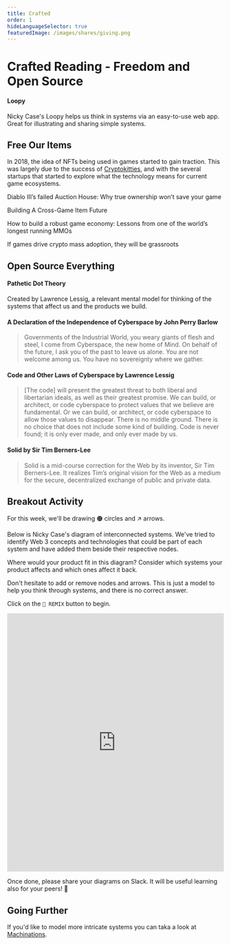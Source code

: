 ```yaml
---
title: Crafted
order: 1
hideLanguageSelector: true
featuredImage: /images/shares/giving.png
---
```


# Crafted Reading - Freedom and Open Source

<List>

<Link to="https://ncase.me/loopy/">

#### Loopy
Nicky Case's Loopy helps us think in systems via an easy-to-use web app. Great for illustrating and sharing simple systems.

</Link>

</List>

## Free Our Items

In 2018, the idea of NFTs being used in games started to gain traction. This was largely due to the success of [Cryptokitties](https://www.cryptokitties.co/technical-details), and with the several startups that started to explore what the technology means for current game ecosystems.

<List>

<Link to="https://blog.hoard.exchange/diablo-iiis-failed-auction-house-why-true-ownership-won-t-save-your-game-c6d692b9de1">

Diablo III’s failed Auction House: Why true ownership won’t save your game

</Link>

<Link to="https://medium.com/hackernoon/building-a-cross-game-item-future-3ce16f3aea7c">

Building A Cross-Game Item Future

</Link>

<Link to="https://hackernoon.com/how-to-build-a-robust-game-economy-lessons-from-one-of-the-worlds-longest-running-mmos-426f8fd94f6d">

How to build a robust game economy: Lessons from one of the world’s longest running MMOs

</Link>

<Link to="https://tonysheng.substack.com/p/crypto-adoption-games">

If games drive crypto mass adoption, they will be grassroots

</Link>

</List>

## Open Source Everything

<List>

<Link to="https://en.wikipedia.org/wiki/Pathetic_dot_theory">

#### Pathetic Dot Theory

Created by Lawrence Lessig, a relevant mental model for thinking of the systems that affect us and the products we build.

</Link>

<Link to="https://www.eff.org/cyberspace-independence">

#### A Declaration of the Independence of Cyberspace by John Perry Barlow

> Governments of the Industrial World, you weary giants of flesh and steel, I come from Cyberspace, the new home of Mind. On behalf of the future, I ask you of the past to leave us alone. You are not welcome among us. You have no sovereignty where we gather.

</Link>

<Link to="https://www.socialtext.net/codev2/code_is_law">

#### Code and Other Laws of Cyberspace by Lawrence Lessig

> [The code] will present the greatest threat to both liberal and libertarian ideals, as well as their greatest promise. We can build, or architect, or code cyberspace to protect values that we believe are fundamental. Or we can build, or architect, or code cyberspace to allow those values to disappear. There is no middle ground. There is no choice that does not include some kind of building. Code is never found; it is only ever made, and only ever made by us.

</Link>

<Link to="https://solidproject.org/about">

#### Solid by Sir Tim Berners-Lee

> Solid is a mid-course correction for the Web by its inventor, Sir Tim Berners-Lee. It realizes Tim’s original vision for the Web as a medium for the secure, decentralized exchange of public and private data.

</Link>

</List>

## Breakout Activity

For this week, we'll be drawing 🟠 circles and ↗ arrows. 

Below is Nicky Case's diagram of interconnected systems. We've tried to identify Web 3 concepts and technologies that could be part of each system and have added them beside their respective nodes. 

Where would your product fit in this diagram? Consider which systems your product affects and which ones affect it back.

Don't hesitate to add or remove nodes and arrows. This is just a model to help you think through systems, and there is no correct answer.

Click on the `🔀 REMIX` button to begin. 

<iframe width="100%" height="600" frameborder="0" src="https://ncase.me/loopy/v1.1/?embed=1&data=[[[1,672,551,1,%22Technology%22,4],[2,669,119,1,%22Policy%22,0],[3,395,332,1,%22Culture%22,2],[4,944,330,1,%22Economics%22,3],[5,131,404,1,%22Cryptoart%22,2],[6,282,397,1,%22Social%2520Tokens%22,2],[7,253,540,1,%22Sustainability%22,2],[8,215,251,1,%22Memes%22,2],[9,838,70,1,%22Smart%2520Contracts%22,0],[10,494,75,1,%22Regulation%22,0],[11,1016,144,1,%22OS%2520Foundations%22,0],[12,326,133,1,%22DAOs%22,0],[13,1208,370,1,%22Discoverability%22,3],[14,1089,281,1,%22Gamification%22,3],[15,541,619,1,%22Blockchains%22,4],[16,813,622,1,%22Decentralized%2520Storage%22,4],[17,1153,582,1,%22DeFi%22,3],[18,1054,440,1,%22Radical%2520Economics%22,3],[19,415,533,1,%22Zero%2520Knowledge%22,4],[20,942,543,1,%22Protocols%22,4]],[[1,2,61,1,0],[2,1,49,1,0],[3,2,58,1,0],[2,3,37,1,0],[3,1,-60,1,0],[1,3,-53,1,0],[1,4,-69,1,0],[1,4,40,1,0],[4,2,39,1,0],[2,4,57,1,0],[3,4,-49,1,0],[4,3,-55,1,0]],[],20%5D"></iframe>

Once done, please share your diagrams on Slack. It will be useful learning also for your peers! 🙌

## Going Further

If you'd like to model more intricate systems you can taka a look at [Machinations](/track-gaming/module-3/curated/#machinations).

